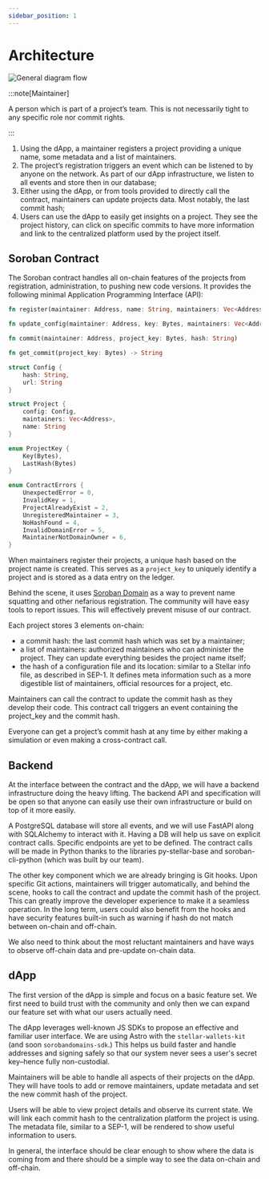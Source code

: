 ```yaml
---
sidebar_position: 1
---
```


# Architecture

![General diagram flow](/assets/docs/architecture.png)

:::note[Maintainer]

A person which is part of a project’s team. This is not necessarily tight to any specific role nor commit rights.

:::

1. Using the dApp, a maintainer registers a project providing a unique name, some metadata and a list of maintainers.
2. The project’s registration triggers an event which can be listened to by anyone on the network. As part of our dApp infrastructure, we listen to all events and store then in our database;
3. Either using the dApp, or from tools provided to directly call the contract, maintainers can update projects data. Most notably, the last commit hash;
4. Users can use the dApp to easily get insights on a project. They see the project history, can click on specific commits to have more information and link to the centralized platform used by the project itself.

## Soroban Contract

The Soroban contract handles all on-chain features of the projects from registration, administration, to pushing new code versions. It provides the following minimal Application Programming Interface (API):

```rust
fn register(maintainer: Address, name: String, maintainers: Vec<Address>, url: String, hash: String, domain_contract_id: Address) -> Bytes

fn update_config(maintainer: Address, key: Bytes, maintainers: Vec<Address>, url: String, hash: String)

fn commit(maintainer: Address, project_key: Bytes, hash: String)

fn get_commit(project_key: Bytes) -> String

struct Config {
    hash: String,
    url: String
}

struct Project {
    config: Config,
    maintainers: Vec<Address>,
    name: String
}

enum ProjectKey {
    Key(Bytes),
    LastHash(Bytes)
}

enum ContractErrors {
    UnexpectedError = 0,
    InvalidKey = 1,
    ProjectAlreadyExist = 2,
    UnregisteredMaintainer = 3,
    NoHashFound = 4,
    InvalidDomainError = 5,
    MaintainerNotDomainOwner = 6,
}
```

When maintainers register their projects, a unique hash based on the project name is created. This serves as a `project_key` to uniquely identify a project and is stored as a data entry on the ledger.

Behind the scene, it uses [Soroban Domain](https://sorobandomains.org/) as a way to prevent name squatting and other nefarious registration. The community will have easy tools to report issues. This will effectively prevent misuse of our contract.

Each project stores 3 elements on-chain:

- a commit hash: the last commit hash which was set by a maintainer;
- a list of maintainers: authorized maintainers who can administer the project. They can update everything besides the project name itself;
- the hash of a configuration file and its location: similar to a Stellar info file, as described in SEP-1. It defines meta information such as a more digestible list of maintainers, official resources for a project, etc.

Maintainers can call the contract to update the commit hash as they develop their code. This contract call triggers an event containing the project_key and the commit hash.

Everyone can get a project’s commit hash at any time by either making a simulation or even making a cross-contract call.

## Backend

At the interface between the contract and the dApp, we will have a backend infrastructure doing the heavy lifting. The backend API and specification will be open so that anyone can easily use their own infrastructure or build on top of it more easily.

A PostgreSQL database will store all events, and we will use FastAPI along with SQLAlchemy to interact with it. Having a DB will help us save on explicit contract calls. Specific endpoints are yet to be defined. The contract calls will be made in Python thanks to the libraries py-stellar-base and soroban-cli-python (which was built by our team).

The other key component which we are already bringing is Git hooks. Upon specific Git actions, maintainers will trigger automatically, and behind the scene, hooks to call the contract and update the commit hash of the project. This can greatly improve the developer experience to make it a seamless operation. In the long term, users could also benefit from the hooks and have security features built-in such as warning if hash do not match between on-chain and off-chain.

We also need to think about the most reluctant maintainers and have ways to observe off-chain data and pre-update on-chain data.

## dApp

The first version of the dApp is simple and focus on a basic feature set. We first need to build trust with the community and only then we can expand our feature set with what our users actually need.

The dApp leverages well-known JS SDKs to propose an effective and familiar user interface. We are using Astro with the `stellar-wallets-kit` (and soon `sorobandomains-sdk`.) This helps us build faster and handle addresses and signing safely so that our system never sees a user's secret key–hence fully non-custodial.

Maintainers will be able to handle all aspects of their projects on the dApp. They will have tools to add or remove maintainers, update metadata and set the new commit hash of the project.

Users will be able to view project details and observe its current state. We will link each commit hash to the centralization platform the project is using. The metadata file, similar to a SEP-1, will be rendered to show useful information to users.

In general, the interface should be clear enough to show where the data is coming from and there should be a simple way to see the data on-chain and off-chain.
